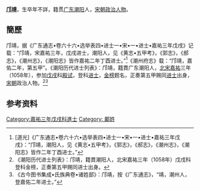 '''[[邝靖|邝靖]]'''，生卒年不詳，籍贯[[广东|广东]][[潮阳|潮阳]]人，[[宋朝|宋朝]][[政治人物|政治人物]]。

== 簡歷 ==
邝靖，据《广东通志•卷六十六•选举表四•进士一•宋•一•进士•嘉祐三年戊戌》记载：“邝靖，宋嘉祐三年，戊戌进士，潮阳人，见《黄志•五甲考》，《郭志》，《郝志》，《潮州志》，《潮阳志》皆作嘉祐二年丁酉进士。”<ref>[道光]《广东通志•卷六十六•选举表四•进士一•宋•一•进士•嘉祐三年戊戌》：“邝靖，潮阳人，见《黄志•五甲考》，《郭志》，《郝志》，《潮州志》，《潮阳志》皆作二年丁酉进士。”</ref>《潮州府志》载：“邝靖，嘉佑二年，第五甲”。《潮阳历代进士列表》：邝靖，籍貫广东潮阳人，[[北宋|北宋]][[嘉祐|嘉祐]]三年（1058年），参加[[戊戌|戊戌]]科[[殿试|殿试]]，登科[[进士|进士]]，[[金榜|金榜]]题名，正奏第五甲赐同[[进士|进士]]出身，[[宋朝|宋朝]]政治人物。<ref>《潮阳历代进士列表》：邝靖，籍貫潮阳人，北宋嘉祐三年（1058年）戊戌科登科金榜，正奏第五甲赐同进士出身。</ref><ref>《古今图书集成•氏族典卷•诸姓部》：邝靖，按《广东通志》，“靖，潮州人，登嘉佑二年进士。”</ref>

==参考资料==
{{reflist}}

{{宋朝人物小作品}}
[[Category:嘉祐三年戊戌科進士|Category:嘉祐三年戊戌科進士]]
[[Category:_鄺姓|Category: 鄺姓]]
